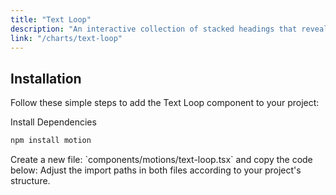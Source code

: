 ```yaml
---
title: "Text Loop"
description: "An interactive collection of stacked headings that reveal individual content sections with a click."
link: "/charts/text-loop"
---
```


<ComponentPreview name="text-loop-demo" />

## Installation

Follow these simple steps to add the Text Loop component to your project:

<Steps>

<Step>
Install Dependencies
</Step>

```bash
npm install motion
```

<Step>
    Create a new file: `components/motions/text-loop.tsx` and copy the code below:
</Step>

<CollapsibleSource name="text-loop" />

<Step>
    Adjust the import paths in both files according to your project's structure.
</Step>

</Steps>
